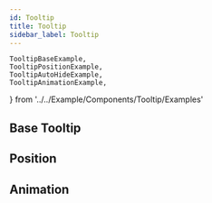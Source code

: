 ```yaml
---
id: Tooltip
title: Tooltip
sidebar_label: Tooltip
---
```


	TooltipBaseExample,
	TooltipPositionExample,
	TooltipAutoHideExample,
	TooltipAnimationExample,
} from '../../Example/Components/Tooltip/Examples'

## Base Tooltip

<TooltipBaseExample />

## Position

<TooltipPositionExample />

## Animation

<TooltipAnimationExample />